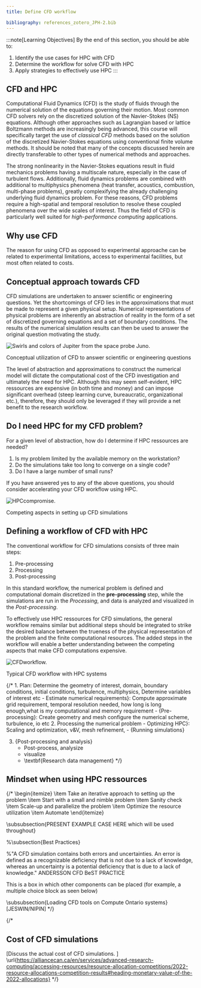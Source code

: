 ```yaml
---
title: Define CFD workflow

bibliography: references_zotero_JPH-2.bib
---
```




:::note[Learning Objectives]
By the end of this section, you should be able to:
1. Identify the use cases for HPC with CFD
2. Determine the workflow for solve CFD with HPC
3. Apply strategies to effectively use HPC 
:::

## CFD and HPC
Computational Fluid Dynamics (CFD) is the study of fluids through the numerical solution of the equations governing their motion.    Most common CFD solvers rely on the discretized solution of the Navier-Stokes (NS) equations.  Although other approaches such as Lagrangian based  or lattice Boltzmann methods are increasingly being advanced, this course will specifically target the use of *classical CFD* methods based on the solution of the discretized Navier-Stokes equations using conventional finite volume methods. It should be noted that many of the concepts discussed herein are directly transferable to other types of numerical methods and approaches.

The strong nonlinearity in the Navier-Stokes equations result in fluid mechanics problems having a multiscale nature, especially in the case of turbulent flows. Additionally, fluid dynamics problems are combined with additional to multiphysics phenomena (heat transfer, acoustics, combustion, multi-phase problems), greatly complexifying the already challenging underlying fluid dynamics problem. For these reasons, CFD problems require a high-spatial and temporal resolution to resolve these coupled phenomena over the wide scales of interest. Thus the field of CFD is particularly well suited for *high-performance computing* applications.




## Why use CFD 

The reason for using CFD as opposed to experimental approache can be related to experimental limitations, access to experimental facilities, but most often related to costs. 



## Conceptual approach towards CFD
CFD simulations are undertaken to answer scientific or engineering questions. Yet the shortcomings of CFD lies in the approximations that must be made to represent a given physical setup.  Numerical representations of physical problems are inherently an abstraction of reality in the form of a set of discretized governing equations and a set of boundary conditions.   The results of the numerical simulation results can then be used to answer the original question motivating the study.

![Swirls and colors of Jupiter from the space probe Juno.](../../../assets/figs_section2/ARC4CFD_conceptualHPC.png "Conceptual utilization of CFD to answer scientific or engineering questions.")
<Caption>Conceptual utilization of CFD to answer scientific or engineering questions</Caption>

 The level of abstraction and approximations to construct the numerical model  will dictate the computational cost of the CFD investigation and ultimately the need for HPC. Although this may seem self-evident, HPC ressources are expensive (in both time and money) and can impose significant overhead (steep learning curve, bureaucratic, organizational etc.), therefore, they should only be leveraged if they will provide a net benefit to the research workflow. 


 
 
## Do I need HPC for my CFD problem?
 For a given level of abstraction, how do I determine if HPC ressources are needed?
1. Is my problem limited by the available memory on the workstation?
2. Do the simulations take too long to converge on a single code?
3. Do I have a large number of small runs?

If you have answered yes to any of the above questions, you should consider accelerating your CFD workflow using HPC.


![HPCcompromise.](../../../assets/figs_section2/ARC4CFD_leverateHPC_compromise.png "Competing aspects in setting up CFD simulations")
<Caption>Competing aspects in setting up CFD simulations</Caption>



## Defining a workflow of CFD with HPC
The conventional workflow for CFD simulations consists of three main steps:
1. Pre-processing
2. Processing
3. Post-processing

In this standard workflow, the numerical problem is defined and computational domain discretized in  the **pre-processing** step, while the simulations are run in the *Processing*, and data is analyzed and visualized in the *Post-processing*.


 To effectively use HPC ressources for CFD simulations, the general workflow remains similar but additional steps should be integrated to strike the desired balance between the trueness of the physical representation of the problem and the finite computational resources. The added steps in the workflow will enable a better understanding between the competing aspects that make CFD computations expensive.

![CFDworkflow.](../../../assets/figs_section2/ARC4CFD_workflow.svg  "Typical CFD workflow with HPC systems")
<Caption>Typical CFD workflow with HPC systems</Caption>





{/* 1. Plan: Determine the geometry of interest, domain, boundary conditions, initial conditions, turbulence, multiphysics,   Determine variables of interest etc
    - Estimate numerical requirements}: Compute approximate grid requirement, temporal resolution needed, how long is long enough,what is my computational and memory requirement
    - {Pre-processing}: Create geometry and mesh   configure the numerical scheme, turbulence, io etc
2. Processing the numerical problem 
    - Optimizing HPC}: Scaling and optimization, v\&V, mesh refinement,
    - {Running simulations}

3. {Post-processing and analysis}
    - Post-process, analysize
    - visualize
    - \textbf{Research data management} */}





## Mindset when using HPC ressources
{/* \begin{itemize}
    \item Take an iterative approach to setting up the problem
    \item Start with a small and nimble problem
    \item Sanity check
    \item Scale-up and parallelize the problem
    \item Optimize the resource utilization
    \item Automate
\end{itemize}








\subsubsection{PRESENT EXAMPLE CASE HERE which will be used throughout}






%\subsection{Best Practices}

%"A CFD simulation contains both errors and uncertainties. An error is defined as a recognizable deficiency that is not due to a lack of knowledge, whereas an uncertainty is a potential deficiency that is due to a lack of knowledge." ANDERSSON CFD BeST PRACTICE



<Box imgSrc="">
This is a box in which other components can be placed (for example, a multiple choice block as seen below)
</Box>


\subsubsection{Loading CFD tools on Compute Ontario systems}
[JESWIN/NIPIN] */}



{/* 
## Cost of CFD simulations
[Discuss the actual cost of CFD simulations. ]
\url{https://alliancecan.ca/en/services/advanced-research-computing/accessing-resources/resource-allocation-competitions/2022-resource-allocations-competition-results#heading-monetary-value-of-the-2022-allocations} */}
